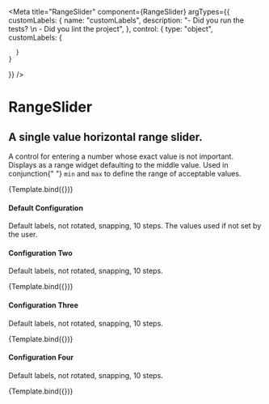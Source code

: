 
<Meta
  title="RangeSlider"
  component={RangeSlider}
  argTypes={{
    customLabels: {
      name: "customLabels",
      description: "- Did you run the tests? \n - Did you lint the project",
    },
    control: {
      type: "object",
      customLabels: {
        
      }
    }
  }}
/>


# RangeSlider

## A single value horizontal range slider.

<p className="mdp">
  A control for entering a number whose exact value is not important. Displays
  as a range widget defaulting to the middle value. Used in conjunction{" "}
  <code>min</code> and <code>max</code> to define the range of acceptable
  values.
</p>

<Preview>
  <Story
    name="Basic"
    args={{
      initialValue: 50,
      min: 0,
      max: 100,
      decimals: 0,
      step: 5,
      showTicks: true,
      snap: true,
      customLabels: [],
      showLabel: false,
      prefix: "",
      suffix: "",
      rotateLabel: false,
      blurColor: "grey",
      primaryColor: "black",
      width: 950,
    }}
  >
    {Template.bind({})}
  </Story>
</Preview>

#### Default Configuration
<p className="mdp">Default labels, not rotated, snapping, 10 steps. The values used if not set by the user.</p>

<Props story="Basic" />

#### Configuration Two

Default labels, not rotated, snapping, 10 steps.

<Preview>
  <Story
    name="Two"
    args={{
      initialValue: 50,
      min: 0,
      max: 100,
      decimals: 0,
      step: 5,
      showTicks: true,
      snap: true,
      customLabels: [],
      showLabel: false,
      prefix: "",
      suffix: "",
      rotateLabel: false,
      blurColor: "grey",
      primaryColor: "black",
      width: 950,
    }}
  >
    {Template.bind({})}
  </Story>
</Preview>

<Props story="Two" />

#### Configuration Three

Default labels, not rotated, snapping, 10 steps.

<Preview>
  <Story
    name="Three"
    args={{
      initialValue: 50,
      min: 0,
      max: 100,
      decimals: 0,
      step: 5,
      showTicks: true,
      snap: true,
      customLabels: [],
      showLabel: false,
      prefix: "",
      suffix: "",
      rotateLabel: false,
      blurColor: "grey",
      primaryColor: "black",
      width: 950,
    }}
  >
    {Template.bind({})}
  </Story>
</Preview>

<Props story="Three" />

#### Configuration Four

Default labels, not rotated, snapping, 10 steps.

<Preview>
  <Story
    name="Four"
    args={{
      initialValue: 50,
      min: 0,
      max: 100,
      decimals: 0,
      step: 5,
      showTicks: true,
      snap: true,
      customLabels: [],
      showLabel: false,
      prefix: "",
      suffix: "",
      rotateLabel: false,
      blurColor: "grey",
      primaryColor: "black",
      width: 950,
    }}
  >
    {Template.bind({})}
  </Story>
</Preview>

<Props story="Four" />

